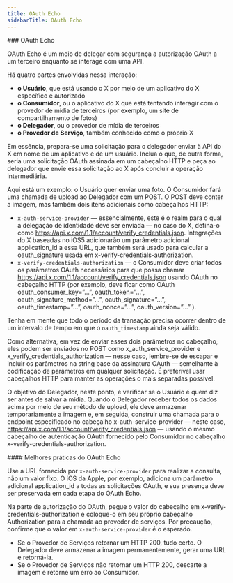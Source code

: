 ```yaml
---
title: OAuth Echo
sidebarTitle: OAuth Echo
---
```




<div id="oauth-echo">
  ### OAuth Echo
</div>

OAuth Echo é um meio de delegar com segurança a autorização OAuth a um terceiro enquanto se interage com uma API.

Há quatro partes envolvidas nessa interação:

* **o Usuário**, que está usando o X por meio de um aplicativo do X específico e autorizado
* **o Consumidor**, ou o aplicativo do X que está tentando interagir com o provedor de mídia de terceiros (por exemplo, um site de compartilhamento de fotos)
* **o Delegador**, ou o provedor de mídia de terceiros
* **o Provedor de Serviço**, também conhecido como o próprio X
     

Em essência, prepara-se uma solicitação para o delegador enviar à API do X em nome de um aplicativo e de um usuário. Inclua o que, de outra forma, seria uma solicitação OAuth assinada em um cabeçalho HTTP e peça ao delegador que envie essa solicitação ao X após concluir a operação intermediária.

Aqui está um exemplo: o Usuário quer enviar uma foto. O Consumidor fará uma chamada de upload ao Delegador com um POST. O POST deve conter a imagem, mas também dois itens adicionais como cabeçalhos HTTP:

* `x-auth-service-provider` — essencialmente, este é o realm para o qual a delegação de identidade deve ser enviada — no caso do X, defina-o como https://api.x.com/1.1/account/verify_credentials.json. Integrações do X baseadas no iOS5 adicionarão um parâmetro adicional application_id a essa URL, que também será usado para calcular a oauth_signature usada em x-verify-credentials-authorization.
* `x-verify-credentials-authorization` — o Consumidor deve criar todos os parâmetros OAuth necessários para que possa chamar https://api.x.com/1.1/account/verify_credentials.json usando OAuth no cabeçalho HTTP (por exemplo, deve ficar como OAuth oauth_consumer_key=”...”, oauth_token=”...”, oauth_signature_method=”...”, oauth_signature=”...”, oauth_timestamp=”...”, oauth_nonce=”...”, oauth_version=”...” ).
     

Tenha em mente que todo o período da transação precisa ocorrer dentro de um intervalo de tempo em que o `oauth_timestamp` ainda seja válido.

Como alternativa, em vez de enviar esses dois parâmetros no cabeçalho, eles podem ser enviados no POST como x_auth_service_provider e x_verify_credentials_authorization — nesse caso, lembre-se de escapar e incluir os parâmetros na string base da assinatura OAuth — semelhante à codificação de parâmetros em qualquer solicitação. É preferível usar cabeçalhos HTTP para manter as operações o mais separadas possível.

O objetivo do Delegador, neste ponto, é verificar se o Usuário é quem diz ser antes de salvar a mídia. Quando o Delegador receber todos os dados acima por meio de seu método de upload, ele deve armazenar temporariamente a imagem e, em seguida, construir uma chamada para o endpoint especificado no cabeçalho x-auth-service-provider — neste caso, https://api.x.com/1.1/account/verify_credentials.json — usando o mesmo cabeçalho de autenticação OAuth fornecido pelo Consumidor no cabeçalho x-verify-credentials-authorization.
 

<div id="oauth-echo-best-practices">
  #### Melhores práticas do OAuth Echo
</div>

Use a URL fornecida por `x-auth-service-provider` para realizar a consulta, não um valor fixo. O iOS da Apple, por exemplo, adiciona um parâmetro adicional application_id a todas as solicitações OAuth, e sua presença deve ser preservada em cada etapa do OAuth Echo.

Na parte de autorização do OAuth, pegue o valor do cabeçalho em x-verify-credentials-authorization e coloque-o em seu próprio cabeçalho Authorization para a chamada ao provedor de serviços. Por precaução, confirme que o valor em `x-auth-service-provider` é o esperado.

* Se o Provedor de Serviços retornar um HTTP 200, tudo certo. O Delegador deve armazenar a imagem permanentemente, gerar uma URL e retorná-la.
* Se o Provedor de Serviços não retornar um HTTP 200, descarte a imagem e retorne um erro ao Consumidor.